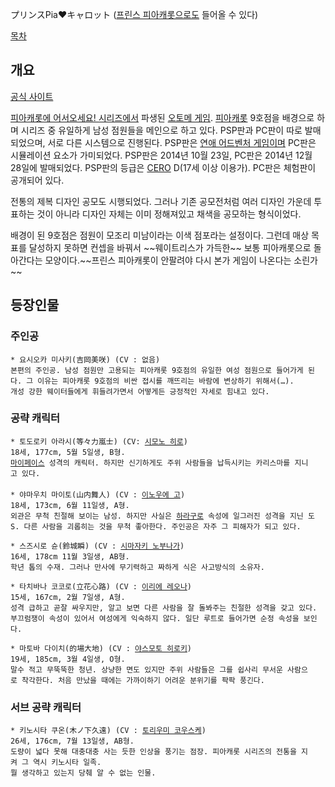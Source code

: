 プリンスPia♥キャロット
([[프린스 피아캐롯]]으로도 들어올 수 있다)

[[목차]]
== 개요 ==
[http://www.cocoever.com/pripia/ 공식 사이트]

[[피아캐롯에 어서오세요! 시리즈]]에서 파생된 [[오토메 게임]]. [[피아캐롯]] 9호점을 배경으로 하며 시리즈 중 유일하게 남성 점원들을 메인으로 하고 있다. 
PSP판과 PC판이 따로 발매되었으며, 서로 다른 시스템으로 진행된다. PSP판은 [[연애 어드벤처 게임]]이며 PC판은 시뮬레이션 요소가 가미되었다. PSP판은 2014년 10월 23일, PC판은 2014년 12월 28일에 발매되었다.
PSP판의 등급은 [[CERO]] D(17세 이상 이용가). PC판은 체험판이 공개되어 있다.

전통의 제복 디자인 공모도 시행되었다. 그러나 기존 공모전처럼 여러 디자인 가운데 투표하는 것이 아니라 디자인 자체는 이미 정해져있고 채색을 공모하는 형식이었다. 

배경이 된 9호점은 점원이 모조리 미남이라는 이색 점포라는 설정이다. 그런데 매상 목표를 달성하지 못하면 컨셉을 바꿔서 ~~웨이트리스가 가득한~~ 보통 피아캐롯으로 돌아간다는 모양이다.~~프린스 피아캐롯이 안팔려야 다시 본가 게임이 나온다는 소린가~~ 

== 등장인물 ==
=== 주인공 ===
 * 요시오카 미사키(吉岡美咲) (CV : 없음)
 본편의 주인공. 남성 점원만 고용되는 피아캐롯 9호점의 유일한 여성 점원으로 들어가게 된다. 그 이유는 피아캐롯 9호점의 비싼 접시를 깨뜨리는 바람에 변상하기 위해서(…).
 개성 강한 웨이터들에게 휘들려가면서 어떻게든 긍정적인 자세로 힘내고 있다.

=== 공략 캐릭터 ===
 * 토도로키 아라시(等々力嵐士) (CV: [[시모노 히로]])
 18세, 177cm, 5월 5일생, B형.
 [[마이페이스]] 성격의 캐릭터. 하지만 신기하게도 주위 사람들을 납득시키는 카리스마를 지니고 있다.
 
 * 야마우치 마이토(山内舞人) (CV : [[이노우에 고]])
 18세, 173cm, 6월 11일생, A형.
 외관은 무척 친절해 보이는 남성. 하지만 사실은 [[하라구로]] 속성에 일그러진 성격을 지닌 도S. 다른 사람을 괴롭히는 것을 무척 좋아한다. 주인공은 자주 그 피해자가 되고 있다.

 * 스즈시로 슌(鈴城瞬) (CV : [[시마자키 노부나가]])
 16세, 178cm 11월 3일생, AB형.
 학년 톱의 수재. 그러나 만사에 무기력하고 짜하게 식은 사고방식의 소유자.

 * 타치바나 코코로(立花心路) (CV : [[이리에 레오나]])
 15세, 167cm, 2월 7일생, A형.
 성격 급하고 곧잘 싸우지만, 알고 보면 다른 사람을 잘 돌봐주는 친절한 성격을 갖고 있다.
 부끄럼쟁이 속성이 있어서 여성에게 익숙하지 않다. 일단 루트로 들어가면 순정 속성을 보인다.

 * 마토바 다이치(的場大地) (CV : [[야스모토 히로키]])
 19세, 185cm, 3월 4일생, O형.
 말수 적고 무뚝뚝한 청년. 상냥한 면도 있지만 주위 사람들은 그를 쉽사리 무서운 사람으로 착각한다. 처음 만났을 때에는 가까이하기 어려운 분위기를 팍팍 풍긴다.

=== 서브 공략 캐릭터 ===
 * 키노시타 쿠온(木ノ下久遠) (CV : [[토리우미 코우스케]])
 26세, 176cm, 7월 13일생, AB형.
 도량이 넓다 못해 대충대충 사는 듯한 인상을 풍기는 점장. 피아캐롯 시리즈의 전통을 지켜 그 역시 키노시타 일족.
 뭘 생각하고 있는지 당췌 알 수 없는 인물.

